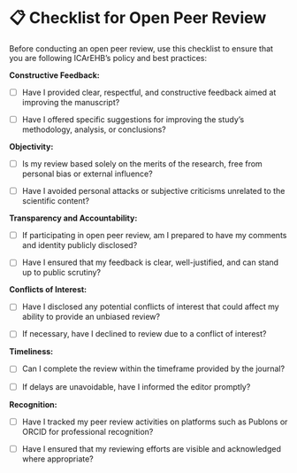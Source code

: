 # 📋 Checklist for Open Peer Review {.unnumbered}

Before conducting an open peer review, use this checklist to ensure that you are following ICArEHB's policy and best practices:

**Constructive Feedback:**

-   [ ] Have I provided clear, respectful, and constructive feedback aimed at improving the manuscript?

-   [ ] Have I offered specific suggestions for improving the study's methodology, analysis, or conclusions?

**Objectivity:**

-   [ ] Is my review based solely on the merits of the research, free from personal bias or external influence?

-   [ ] Have I avoided personal attacks or subjective criticisms unrelated to the scientific content?

**Transparency and Accountability:**

-   [ ] If participating in open peer review, am I prepared to have my comments and identity publicly disclosed?

-   [ ] Have I ensured that my feedback is clear, well-justified, and can stand up to public scrutiny?

**Conflicts of Interest:**

-   [ ] Have I disclosed any potential conflicts of interest that could affect my ability to provide an unbiased review?

-   [ ] If necessary, have I declined to review due to a conflict of interest?

**Timeliness:**

-   [ ] Can I complete the review within the timeframe provided by the journal?

-   [ ] If delays are unavoidable, have I informed the editor promptly?

**Recognition:**

-   [ ] Have I tracked my peer review activities on platforms such as Publons or ORCID for professional recognition?

-   [ ] Have I ensured that my reviewing efforts are visible and acknowledged where appropriate?
